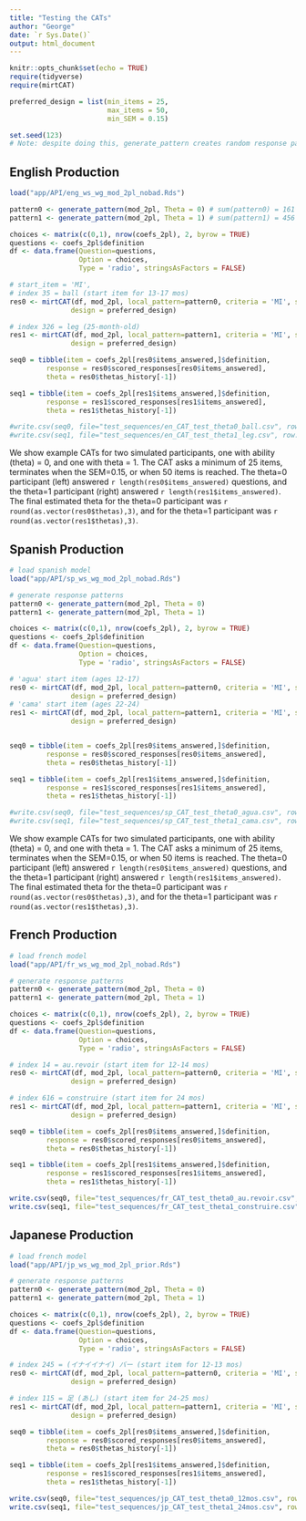 ```yaml
---
title: "Testing the CATs"
author: "George"
date: `r Sys.Date()`
output: html_document
---
```


```r
knitr::opts_chunk$set(echo = TRUE)
require(tidyverse)
require(mirtCAT)

preferred_design = list(min_items = 25,
                        max_items = 50, 
                        min_SEM = 0.15) 

set.seed(123) 
# Note: despite doing this, generate_pattern creates random response patterns each time
```

## English Production 

```r
load("app/API/eng_ws_wg_mod_2pl_nobad.Rds")

pattern0 <- generate_pattern(mod_2pl, Theta = 0) # sum(pattern0) = 161
pattern1 <- generate_pattern(mod_2pl, Theta = 1) # sum(pattern1) = 456

choices <- matrix(c(0,1), nrow(coefs_2pl), 2, byrow = TRUE)
questions <- coefs_2pl$definition
df <- data.frame(Question=questions, 
                 Option = choices, 
                 Type = 'radio', stringsAsFactors = FALSE)

# start_item = 'MI',
# index 35 = ball (start item for 13-17 mos)
res0 <- mirtCAT(df, mod_2pl, local_pattern=pattern0, criteria = 'MI', start_item = 35, method = 'ML', 
               design = preferred_design) 

# index 326 = leg (25-month-old)
res1 <- mirtCAT(df, mod_2pl, local_pattern=pattern1, criteria = 'MI', start_item = 326, method = 'ML', 
               design = preferred_design) 

seq0 = tibble(item = coefs_2pl[res0$items_answered,]$definition,
         response = res0$scored_responses[res0$items_answered],
         theta = res0$thetas_history[-1])

seq1 = tibble(item = coefs_2pl[res1$items_answered,]$definition,
         response = res1$scored_responses[res1$items_answered],
         theta = res1$thetas_history[-1])

#write.csv(seq0, file="test_sequences/en_CAT_test_theta0_ball.csv", row.names = F) # Theta_1 = .09 SE=.099 (29 items)
#write.csv(seq1, file="test_sequences/en_CAT_test_theta1_leg.csv", row.names = F) # Theta_1 = .84 SE=.094 (25 items)
```

We show example CATs for two simulated participants, one with ability (theta) = 0, and one with theta = 1. The CAT asks a minimum of 25 items, terminates when the SEM=0.15, or when 50 items is reached.
The theta=0 participant (left) answered `r length(res0$items_answered)` questions, and the theta=1 participant (right) answered `r length(res1$items_answered)`. 
The final estimated theta for the theta=0 participant was `r round(as.vector(res0$thetas),3)`, and for the theta=1 participant was `r round(as.vector(res1$thetas),3)`. 

## Spanish Production


```r
# load spanish model
load("app/API/sp_ws_wg_mod_2pl_nobad.Rds")

# generate response patterns
pattern0 <- generate_pattern(mod_2pl, Theta = 0)
pattern1 <- generate_pattern(mod_2pl, Theta = 1)

choices <- matrix(c(0,1), nrow(coefs_2pl), 2, byrow = TRUE)
questions <- coefs_2pl$definition
df <- data.frame(Question=questions, 
                 Option = choices, 
                 Type = 'radio', stringsAsFactors = FALSE)

# 'agua' start item (ages 12-17)
res0 <- mirtCAT(df, mod_2pl, local_pattern=pattern0, criteria = 'MI', start_item = 21, method = 'ML', 
               design = preferred_design) 
# 'cama' start item (ages 22-24)
res1 <- mirtCAT(df, mod_2pl, local_pattern=pattern1, criteria = 'MI', start_item = 125, method = 'ML', 
               design = preferred_design) 


seq0 = tibble(item = coefs_2pl[res0$items_answered,]$definition,
         response = res0$scored_responses[res0$items_answered],
         theta = res0$thetas_history[-1])

seq1 = tibble(item = coefs_2pl[res1$items_answered,]$definition,
         response = res1$scored_responses[res1$items_answered],
         theta = res1$thetas_history[-1])

#write.csv(seq0, file="test_sequences/sp_CAT_test_theta0_agua.csv", row.names = F) # Theta_1 = -.19 SE=.108 (25 items)
#write.csv(seq1, file="test_sequences/sp_CAT_test_theta1_cama.csv", row.names = F) # Theta_1 = .98 SE=.11 (25 items)
```

We show example CATs for two simulated participants, one with ability (theta) = 0, and one with theta = 1. The CAT asks a minimum of 25 items, terminates when the SEM=0.15, or when 50 items is reached.
The theta=0 participant (left) answered `r length(res0$items_answered)` questions, and the theta=1 participant (right) answered `r length(res1$items_answered)`. 
The final estimated theta for the theta=0 participant was `r round(as.vector(res0$thetas),3)`, and for the theta=1 participant was `r round(as.vector(res1$thetas),3)`. 


## French Production


```r
# load french model
load("app/API/fr_ws_wg_mod_2pl_nobad.Rds")

# generate response patterns
pattern0 <- generate_pattern(mod_2pl, Theta = 0)
pattern1 <- generate_pattern(mod_2pl, Theta = 1)

choices <- matrix(c(0,1), nrow(coefs_2pl), 2, byrow = TRUE)
questions <- coefs_2pl$definition
df <- data.frame(Question=questions, 
                 Option = choices, 
                 Type = 'radio', stringsAsFactors = FALSE)

# index 14 = au.revoir (start item for 12-14 mos)
res0 <- mirtCAT(df, mod_2pl, local_pattern=pattern0, criteria = 'MI', start_item = 14, method = 'ML', 
               design = preferred_design) 

# index 616 = construire (start item for 24 mos)
res1 <- mirtCAT(df, mod_2pl, local_pattern=pattern1, criteria = 'MI', start_item = 616, method = 'ML', 
               design = preferred_design) 

seq0 = tibble(item = coefs_2pl[res0$items_answered,]$definition,
         response = res0$scored_responses[res0$items_answered],
         theta = res0$thetas_history[-1])

seq1 = tibble(item = coefs_2pl[res1$items_answered,]$definition,
         response = res1$scored_responses[res1$items_answered],
         theta = res1$thetas_history[-1])

write.csv(seq0, file="test_sequences/fr_CAT_test_theta0_au.revoir.csv", row.names = F) # Theta_1 = .022 (25 items)
write.csv(seq1, file="test_sequences/fr_CAT_test_theta1_construire.csv", row.names = F) # Theta_1 = 1.11 (40 items)
```

## Japanese Production

```r
# load french model
load("app/API/jp_ws_wg_mod_2pl_prior.Rds")

# generate response patterns
pattern0 <- generate_pattern(mod_2pl, Theta = 0)
pattern1 <- generate_pattern(mod_2pl, Theta = 1)

choices <- matrix(c(0,1), nrow(coefs_2pl), 2, byrow = TRUE)
questions <- coefs_2pl$definition
df <- data.frame(Question=questions, 
                 Option = choices, 
                 Type = 'radio', stringsAsFactors = FALSE)

# index 245 = (イナイイナイ) バー (start item for 12-13 mos)
res0 <- mirtCAT(df, mod_2pl, local_pattern=pattern0, criteria = 'MI', start_item = 245, method = 'ML', 
               design = preferred_design) 

# index 115 = 足 (あし) (start item for 24-25 mos)
res1 <- mirtCAT(df, mod_2pl, local_pattern=pattern1, criteria = 'MI', start_item = 115, method = 'ML', 
               design = preferred_design) 

seq0 = tibble(item = coefs_2pl[res0$items_answered,]$definition,
         response = res0$scored_responses[res0$items_answered],
         theta = res0$thetas_history[-1])

seq1 = tibble(item = coefs_2pl[res1$items_answered,]$definition,
         response = res1$scored_responses[res1$items_answered],
         theta = res1$thetas_history[-1])

write.csv(seq0, file="test_sequences/jp_CAT_test_theta0_12mos.csv", row.names = F) # Theta_1 = .051 (25 items)
write.csv(seq1, file="test_sequences/jp_CAT_test_theta1_24mos.csv", row.names = F) # Theta_1 = 1.07 (25 items)
```